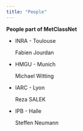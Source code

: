 ---
title: "People"
---

**People part of MetClassNet**

* INRA - Toulouse

    Fabien Jourdan

* HMGU - Munich

    Michael Witting

* IARC - Lyon

    Reza SALEK

* IPB - Halle

    Steffen Neumann


